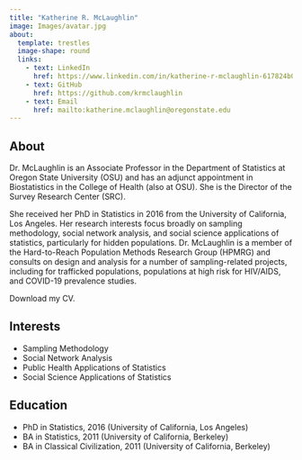 ```yaml
---
title: "Katherine R. McLaughlin"
image: Images/avatar.jpg
about:
  template: trestles
  image-shape: round
  links:
    - text: LinkedIn
      href: https://www.linkedin.com/in/katherine-r-mclaughlin-617824b0/
    - text: GitHub
      href: https://github.com/krmclaughlin
    - text: Email
      href: mailto:katherine.mclaughlin@oregonstate.edu
---
```


## About

Dr. McLaughlin is an Associate Professor in the Department of Statistics at Oregon State University (OSU) and has an adjunct appointment in Biostatistics in the College of Health (also at OSU). She is the Director of the Survey Research Center (SRC).

She received her PhD in Statistics in 2016 from the University of California, Los Angeles. Her research interests focus broadly on sampling methodology, social network analysis, and social science applications of statistics, particularly for hidden populations. Dr. McLaughlin is a member of the Hard-to-Reach Population Methods Research Group (HPMRG) and consults on design and analysis for a number of sampling-related projects, including for trafficked populations, populations at high risk for HIV/AIDS, and COVID-19 prevalence studies.

Download my CV.

::: {.callout-note icon=false}
## Interests

- Sampling Methodology
- Social Network Analysis
- Public Health Applications of Statistics
- Social Science Applications of Statistics
:::

::: {.callout-note icon=false}
## Education

- PhD in Statistics, 2016 (University of California, Los Angeles)
- BA in Statistics, 2011 (University of California, Berkeley)
- BA in Classical Civilization, 2011 (University of California, Berkeley)
:::